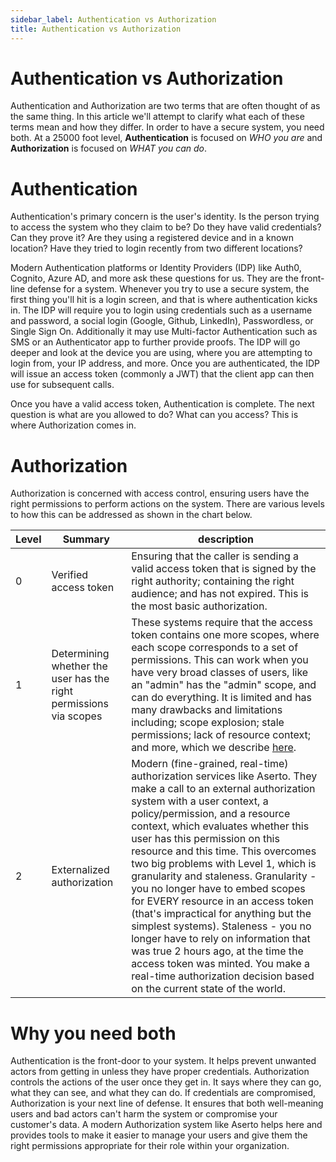 ```yaml
---
sidebar_label: Authentication vs Authorization
title: Authentication vs Authorization
---
```


# Authentication vs Authorization

Authentication and Authorization are two terms that are often thought of as the same thing. In this article we'll attempt to clarify what each of these terms mean and how they differ. In order to have a secure system, you need both. At a 25000 foot level, **Authentication** is focused on _WHO you are_ and **Authorization** is focused on _WHAT you can do_.

# Authentication

Authentication's primary concern is the user's identity. Is the person trying to access the system who they claim to be? Do they have valid credentials? Can they prove it? Are they using a registered device and in a known location? Have they tried to login recently from two different locations? 

Modern Authentication platforms or Identity Providers (IDP) like Auth0, Cognito, Azure AD, and more ask these questions for us. They are the front-line defense for a system. Whenever you try to use a secure system, the first thing you'll hit is a login screen, and that is where authentication kicks in. The IDP will require you to login using credentials such as a username and password, a social login (Google, Github, LinkedIn), Passwordless, or Single Sign On. Additionally it may use Multi-factor Authentication such as SMS or an Authenticator app to further provide proofs. The IDP will go deeper and look at the device you are using, where you are attempting to login from, your IP address, and more. Once you are authenticated, the IDP will issue an access token (commonly a JWT) that the client app can then use for subsequent calls. 

Once you have a valid access token, Authentication is complete.  The next question is what are you allowed to do? What can you access? This is where Authorization comes in.

# Authorization

Authorization is concerned with access control, ensuring users have the right permissions to perform actions on the system. There are various levels to how this can be addressed as shown in the chart below.

| Level | Summary | description |
| ----- | ------- | ----------- |
| 0     | Verified access token | Ensuring that the caller is sending a valid access token that is signed by the right authority; containing the right audience; and has not expired. This is the most basic authorization. |
| 1     | Determining whether the user has the right permissions via scopes | These systems require that the access token contains one more scopes, where each scope corresponds to a set of permissions. This can work when you have very broad classes of users, like an "admin" has the "admin" scope, and can do everything. It is limited and has many drawbacks and limitations including; scope explosion; stale permissions; lack of resource context; and more, which we describe [here](https://www.aserto.com/blog/oauth2-scopes-are-not-permissions). |
| 2     | Externalized authorization | Modern (fine-grained, real-time) authorization services like Aserto. They make a call to an external authorization system with a user context, a policy/permission, and a resource context, which evaluates whether this user has this permission on this resource and this time. This overcomes two big problems with Level 1, which is granularity and staleness.  Granularity - you no longer have to embed scopes for EVERY resource in an access token (that's impractical for anything but the simplest systems). Staleness - you no longer have to rely on information that was true 2 hours ago, at the time the access token was minted.  You make a real-time authorization decision based on the current state of the world. |

# Why you need both

Authentication is the front-door to your system. It helps prevent unwanted actors from getting in unless they have proper credentials. Authorization controls the actions of the user once they get in. It says where they can go, what they can see, and what they can do. If credentials are compromised, Authorization is your next line of defense. It ensures that both well-meaning users and bad actors can't harm the system or compromise your customer's data. A modern Authorization system like Aserto helps here and provides tools to make it easier to manage your users and give them the right permissions appropriate for their role within your organization.